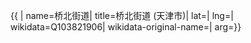 {{ {{{1|PRC admin/showdata}}}|
name=桥北街道|
title=桥北街道 (天津市)|
lat=|
lng=|
wikidata=Q103821906|
wikidata-original-name=|
arg={{{arg|}}}}}